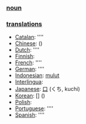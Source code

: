 === [[noun]] ===

=== [[translation]]s ===

*[[Catalan]]: [[]] ''''
*[[Chinese]]: [[]] ()
*[[Dutch]]: [[]] ''''
*[[Finnish]]: [[]]
*[[French]]: [[]] ''''
*[[German]]: [[]] ''''
*[[Indonesian]]: [[mulut]]
*[[Interlingua]]: [[]]
*[[Japanese]]: [[口]] (くち, kuchi)
*[[Korean]]: [[]] [] ()
*[[Polish]]: [[]]
*[[Portuguese]]: [[]] ''''
*[[Spanish]]: [[]] ''''